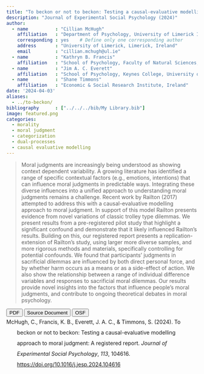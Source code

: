 ```yaml
---
title: "To beckon or not to beckon: Testing a causal-evaluative modelling approach to moral judgment: A registered report"
description: "Journal of Experimental Social Psychology (2024)"
author: 
  - name          : "Cillian McHugh"
    affiliation   : "Department of Psychology, University of Limerick Ireland"
    corresponding : yes    # Define only one corresponding author
    address       : "University of Limerick, Limerick, Ireland"
    email         : "cillian.mchugh@ul.ie"
  - name          : "Kathryn B. Francis"
    affiliation   : "School of Psychology, Faculty of Natural Sciences, Keele University, UK"
  - name          : "Jim A. C. Everett"
    affiliation   : "School of Psychology, Keynes College, University of Kent, UK"
  - name          : "Shane Timmons"
    affiliation   : "Economic & Social Research Institute, Ireland"
date: '2024-04-03'
aliases:   
  - ../to-beckon/
bibliography      : ["../../../bib/My Library.bib"]
image: featured.png
categories: 
  - morality
  - moral judgment
  - categorization
  - dual-processes
  - causal evaluative modelling
---
```




>Moral judgments are increasingly being understood as showing context dependent variability. A growing literature has identified a range of specific contextual factors (e.g., emotions, intentions) that can influence moral judgments in predictable ways. Integrating these diverse influences into a unified approach to understanding moral judgments remains a challenge. Recent work by Railton (2017) attempted to address this with a causal-evaluative modelling approach to moral judgment. In support of this model Railton presents evidence from novel variations of classic trolley type dilemmas. We present results from a pre-registered pilot study that highlight a significant confound and demonstrate that it likely influenced Railton’s results. Building on this, our registered report presents a replication-extension of Railton’s study, using larger more diverse samples, and more rigorous methods and materials, specifically controlling for potential confounds. We found that participants’ judgments in sacrificial dilemmas are influenced by both direct personal force, and by whether harm occurs as a means or as a side-effect of action. We also show the relationship between a range of individual difference variables and responses to sacrificial moral dilemmas. Our results provide novel insights into the factors that influence people’s moral judgments, and contribute to ongoing theoretical debates in moral psychology.


<button type="button" class="btn btn-primary btn-sm" onclick="window.open('https://raw.githubusercontent.com/cillianmiltown/website_quarto/main/publications/pubs/to-beckon/to-beckon.pdf');" data-inline="true" >PDF</button>
<button type="button" class="btn btn-primary btn-sm" onclick="window.open('https://www.sciencedirect.com/science/article/pii/S0022103124000283?via%3Dihub');" data-inline="true" >Source Document</button>
<button type="button" class="btn btn-primary btn-sm" onclick="window.open('https://osf.io/59quk/');" >OSF</button>


<html xmlns="http://www.w3.org/1999/xhtml" xml:lang="en">
<head>
<meta http-equiv="Content-Type" content="text/html; charset=utf-8"/>
<title>Bibliography</title>
</head>
<body>
<div class="csl-bib-body" style="line-height: 2; margin-left: 2em; text-indent:-2em;">
  <div class="csl-entry">McHugh, C., Francis, K. B., Everett, J. A. C., &amp; Timmons, S. (2024). To beckon or not to beckon: Testing a causal-evaluative modelling approach to moral judgment: A registered report. <i>Journal of Experimental Social Psychology</i>, <i>113</i>, 104616. <a href="https://doi.org/10.1016/j.jesp.2024.104616">https://doi.org/10.1016/j.jesp.2024.104616</a></div>
  <span class="Z3988" title="url_ver=Z39.88-2004&amp;ctx_ver=Z39.88-2004&amp;rfr_id=info%3Asid%2Fzotero.org%3A2&amp;rft_id=info%3Adoi%2F10.1016%2Fj.jesp.2024.104616&amp;rft_val_fmt=info%3Aofi%2Ffmt%3Akev%3Amtx%3Ajournal&amp;rft.genre=article&amp;rft.atitle=To%20beckon%20or%20not%20to%20beckon%3A%20Testing%20a%20causal-evaluative%20modelling%20approach%20to%20moral%20judgment%3A%20A%20registered%20report&amp;rft.jtitle=Journal%20of%20Experimental%20Social%20Psychology&amp;rft.stitle=Journal%20of%20Experimental%20Social%20Psychology&amp;rft.volume=113&amp;rft.aufirst=Cillian&amp;rft.aulast=McHugh&amp;rft.au=Cillian%20McHugh&amp;rft.au=Kathryn%20B.%20Francis&amp;rft.au=Jim%20A.%20C.%20Everett&amp;rft.au=Shane%20Timmons&amp;rft.date=2024-07-01&amp;rft.pages=104616&amp;rft.issn=0022-1031"></span>
</div></body>
</html>

